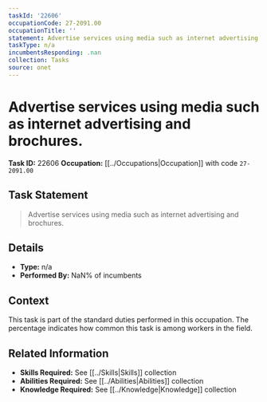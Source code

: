 ```yaml
---
taskId: '22606'
occupationCode: 27-2091.00
occupationTitle: ''
statement: Advertise services using media such as internet advertising and brochures.
taskType: n/a
incumbentsResponding: .nan
collection: Tasks
source: onet
---
```

# Advertise services using media such as internet advertising and brochures.

**Task ID:** 22606
**Occupation:** [[../Occupations|Occupation]] with code `27-2091.00`

## Task Statement

> Advertise services using media such as internet advertising and brochures.

## Details

- **Type:** n/a
- **Performed By:** NaN% of incumbents

## Context

This task is part of the standard duties performed in this occupation. The percentage indicates how common this task is among workers in the field.

## Related Information

- **Skills Required:** See [[../Skills|Skills]] collection
- **Abilities Required:** See [[../Abilities|Abilities]] collection
- **Knowledge Required:** See [[../Knowledge|Knowledge]] collection
